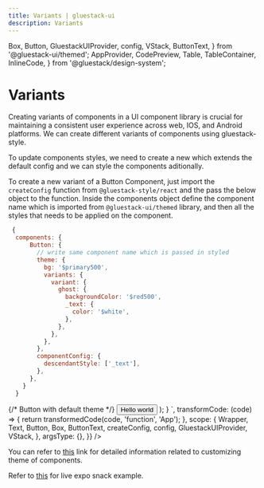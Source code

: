 ```yaml
---
title: Variants | gluestack-ui
description: Variants
---
```


  Box,
  Button,
  GluestackUIProvider,
  config,
  VStack,
  ButtonText,
} from '@gluestack-ui/themed';
  AppProvider,
  CodePreview,
  Table,
  TableContainer,
  InlineCode,
} from '@gluestack/design-system';

<Meta title="Styling/Variants" />

# Variants

Creating variants of components in a UI component library is crucial for maintaining a consistent user experience across web, IOS, and Android platforms.
We can create different variants of components using gluestack-style.

To update components styles, we need to create a new which extends the default config and we can style the components aditionally.

To create a new variant of a Button Component, just import the `createConfig` function from `@gluestack-style/react` and the pass the below object to the function. Inside the components object define the component name which is imported from `@gluestack-ui/themed` library, and then all the styles that needs to be applied on the component.

```jsx
 {
  components: {
      Button: {
        // write same component name which is passed in styled
        theme: {
          bg: '$primary500',
          variants: {
            variant: {
              ghost: {
                backgroundColor: '$red500',
                _text: {
                  color: '$white',
                },
              },
            },
          },
        },
        componentConfig: {
          descendantStyle: ['_text'],
        },
      },
    }
  }
```

<AppProvider>
  <CodePreview
    showComponentRenderer={true}
    showArgsController={false}
    metaData={{
      code: `
     function App(){
      {/* Creating own theme using createConfig function */}
   const themeConfig = createConfig({
    ...config.theme,
    components: {
      Button: {
        // write same component name which is passed in styled
        theme: {
          bg: '$primary500',
          variants: {
            variant: {
              ghost: {
                backgroundColor: '$red500',
                _text: {
                  color: '$white',
                },
              },
            },
          },
        },
        componentConfig: {
          descendantStyle: ['_text'],
        },
      },
    },
  });
    return (
 <GluestackUIProvider config={themeConfig}>
        <Box justifyContent="center" alignItems="center" height="100%">
          {/* Button with default theme */}
          <Button variant="ghost">
            <ButtonText>Hello world</ButtonText>
          </Button>
        </Box>
      </GluestackUIProvider>
);
}
`,
      transformCode: (code) => {
        return transformedCode(code, 'function', 'App');
      },
      scope: {
        Wrapper,
        Text,
        Button,
        Box,
        ButtonText,
        createConfig,
        config,
        GluestackUIProvider,
        VStack,
      },
      argsType: {},
    }}
  />
</AppProvider>

You can refer to [this](/docs/theme/customizing-components) link for detailed information related to customizing theme of components.

Refer to [this](https://snack.expo.dev/@gluestack/variants-example) for live expo snack example.
